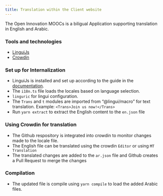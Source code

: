 ```yaml
---
title: Translation within the Client website
---
```


The Open Innovation MOOCs is a biligual Application supporting translation in English and Arabic. 

### Tools and technologies
- [LinguiJs](https://lingui.dev/)
- [Crowdin](https://crowdin.com/)


### Set up for Internalization
- LinguiJs is installed and set up according to the guide in the [documentation](https://lingui.dev/tutorials/setup-vite).
- The `i18n.ts` file loads the locales based on language selection.
- `linguric` for lingui configuration.
- The `Trans` and `t` modules are imported from "@lingui/macro" for text translation. Example: `<Trans>Join us now!</Trans>`
- Run `yarn extract` to extract the English content to the `en.json` file

### Using Crowdin for translation
- The Github respository is integrated into crowdin to monitor changes made to the locale file.
- The English file can be translated using the crowdin `Editor` or using `MT Translation`
- The translated changes are added to the `ar.json` file and  Github creates a Pull Request to merge the changes

### Compilation
- The updated file is compile using `yarn compile` to load the added Arabic files.


